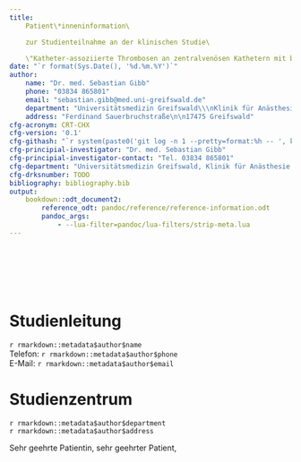 ```yaml
---
title:
    Patient\*inneninformation\

    zur Studienteilnahme an der klinischen Studie\

    \"Katheter-assoziierte Thrombosen an zentralvenösen Kathetern mit bzw. ohne Chlorhexidinbeschichtung - eine randomisierte kontrollierte Studie (CRT-CHX)\"
date: "`r format(Sys.Date(), '%d.%m.%Y')`"
author:
    name: "Dr. med. Sebastian Gibb"
    phone: "03834 865801"
    email: "sebastian.gibb@med.uni-greifswald.de"
    department: "Universitätsmedizin Greifswald\\\nKlinik für Anästhesie, Intensiv-, Notfall- und Schmerzmedizin"
    address: "Ferdinand Sauerbruchstraße\n\n17475 Greifswald"
cfg-acronym: CRT-CHX
cfg-version: '0.1'
cfg-githash: "`r system(paste0('git log -n 1 --pretty=format:%h -- ', knitr::current_input()), intern = TRUE)`"
cfg-principial-investigator: "Dr. med. Sebastian Gibb"
cfg-principial-investigator-contact: "Tel. 03834 865801"
cfg-department: "Universitätsmedizin Greifswald, Klinik für Anästhesie, Intensiv-, Notfall- und Schmerzmedizin"
cfg-drksnumber: TODO
bibliography: bibliography.bib
output:
    bookdown::odt_document2:
        reference_odt: pandoc/reference/reference-information.odt
        pandoc_args:
            - --lua-filter=pandoc/lua-filters/strip-meta.lua
---
```


\

\

\

# Studienleitung {-}

`r rmarkdown::metadata$author$name`\
Telefon: `r rmarkdown::metadata$author$phone`\
E-Mail: `r rmarkdown::metadata$author$email`

# Studienzentrum {-}

`r rmarkdown::metadata$author$department`\
`r rmarkdown::metadata$author$address`

\newpage

Sehr geehrte Patientin, sehr geehrter Patient,
